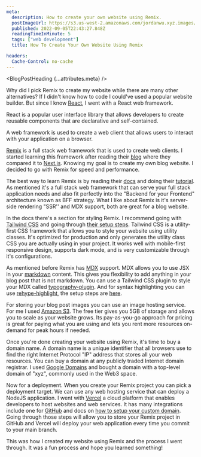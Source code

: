```yaml
---
meta:
  description: How to create your own website using Remix.
  postImageUrl: https://s3.us-west-2.amazonaws.com/jordanwu.xyz.images/how-to-create-your-own-website-using-remix.jpg
  published: 2022-09-05T22:43:27.848Z
  readingTimeInMinute: 5
  tags: ["web development"]
  title: How To Create Your Own Website Using Remix

headers:
  Cache-Control: no-cache
---
```



<BlogPostHeading {...attributes.meta} />

Why did I pick Remix to create my website while there are many other alternatives? If I didn't know how to code I could've used a popular website builder. But since I know [React](https://reactjs.org), I went with a React web framework.

React is a popular user interface library that allows developers to create reusable components that are declarative and self-contained.

A web framework is used to create a web client that allows users to interact with your application on a browser.

[Remix](https://remix.run) is a full stack web framework that is used to create web clients. I started
learning this framework after reading their [blog](https://remix.run/blog/remix-vs-next) where they compared it to [Next.js](https://nextjs.org). Knowing my goal is to create my own blog website. I decided to go with Remix for speed and performance.

The best way to learn Remix is by reading their [docs](https://remix.run/docs) and doing their [tutorial](https://remix.run/docs/en/v1/tutorials/jokes). As mentioned it's a full stack web framework that can serve your full stack application needs and also fit perfectly into the "Backend for your Frontend" architecture known as BFF strategy. What I like about Remix is it's server-side rendering "SSR'' and MDX support, both are great for a blog website.

In the docs there's a section for styling Remix. I recommend going with [Tailwind CSS](https://tailwindcss.com) and going through [their setup steps](https://tailwindcss.com/docs/guides/remix). Tailwind CSS is a utility-first CSS framework that allows you to style your website using utility classes. It's optimized for production and only generates the utility class CSS you are actually using in your project. It works well with mobile-first responsive design, supports dark mode, and is very customizable through it's configurations.

As mentioned before Remix has [MDX](https://mdxjs.com) support. MDX allows you to use JSX in your [markdown](https://www.markdownguide.org/) content. This gives you flexibility to add anything in your blog post that is not markdown. You can use a Tailwind CSS plugin to style your MDX called [typography-plugin](https://tailwindcss.com/docs/typography-plugin). And for syntax highlighting you can use [rehype-highlight](https://github.com/rehypejs/rehype-highlight), the setup steps are [here](https://remix.run/docs/en/v1/guides/mdx#advanced-configuration).

For storing your blog post images you can use an image hosting service. For me I used [Amazon S3](https://aws.amazon.com/s3/). The free tier gives you 5GB of storage and allows you to scale as your website grows. Its pay-as-you-go approach for pricing is great for paying what you are using and lets you rent more resources on-demand for peak hours if needed.

Once you're done creating your website using Remix, it's time to buy a domain name. A domain name is a unique identifier that all browsers use to find the right Internet Protocol "IP" address that stores all your web resources. You can buy a domain at any publicly traded Internet domain registrar. I used [Google Domains](https://domains.google) and bought a domain with a top-level domain of "xyz", commonly used in the Web3 space.

Now for a deployment. When you create your Remix project you can pick a deployment target. We can use any web hosting service that can deploy a NodeJS application. I went with [Vercel](https://vercel.com) a cloud platform that enables developers to host websites and web services. It has many integrations include one for [GitHub](https://vercel.com/docs/concepts/git/vercel-for-github) and docs on [how to setup your custom domain](https://vercel.com/docs/concepts/projects/custom-domains). Going through those steps will allow you to store your Remix project in GitHub and Vercel will deploy your web application every time you commit to your main branch.

This was how I created my website using Remix and the process I went through. It was a fun process and hope you learned something!

